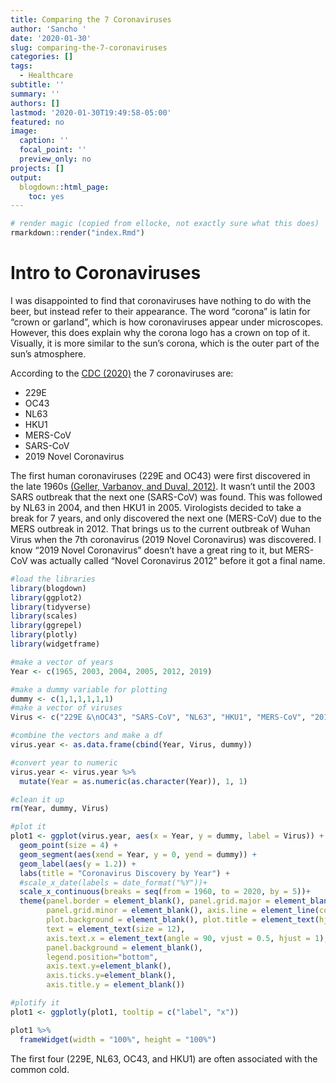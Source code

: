 ```yaml
---
title: Comparing the 7 Coronaviruses
author: 'Sancho '
date: '2020-01-30'
slug: comparing-the-7-coronaviruses
categories: []
tags:
  - Healthcare
subtitle: ''
summary: ''
authors: []
lastmod: '2020-01-30T19:49:58-05:00'
featured: no
image:
  caption: ''
  focal_point: ''
  preview_only: no
projects: []
output:
  blogdown::html_page:
    toc: yes
---
```


```r
# render magic (copied from ellocke, not exactly sure what this does)
rmarkdown::render("index.Rmd")
```

# Intro to Coronaviruses

I was disappointed to find that coronaviruses have nothing to do with the beer, but instead refer to their appearance. The word "corona" is latin for "crown or garland", which is how coronaviruses appear under microscopes. However, this does explain why the corona logo has a crown on top of it. Visually, it is more similar to the sun's corona, which is the outer part of the sun's atmosphere. 

According to the [CDC (2020)](https://www.cdc.gov/coronavirus/types.html) the 7 coronaviruses are: 

* 229E
* OC43
* NL63
* HKU1
* MERS-CoV
* SARS-CoV
* 2019 Novel Coronavirus

The first human  coronaviruses (229E and OC43) were first discovered in the late 1960s [(Geller, Varbanov, and Duval, 2012)](https://www.ncbi.nlm.nih.gov/pmc/articles/PMC3509683/). It wasn't until the 2003 SARS outbreak that the next one (SARS-CoV) was found. This was followed by NL63 in 2004, and then HKU1 in 2005. Virologists decided to take a break for 7 years, and only discovered the next one (MERS-CoV) due to the MERS outbreak in 2012. That brings us to the current outbreak of Wuhan Virus when the 7th coronavirus (2019 Novel Coronavirus) was discovered. I know "2019 Novel Coronavirus" doesn't have a great ring to it, but MERS-CoV was actually called "Novel Coronavirus 2012" before it got a final name. 

```r

#load the libraries
library(blogdown)
library(ggplot2)
library(tidyverse)
library(scales)
library(ggrepel)
library(plotly)
library(widgetframe)

```

```r

#make a vector of years
Year <- c(1965, 2003, 2004, 2005, 2012, 2019)

#make a dummy variable for plotting
dummy <- c(1,1,1,1,1,1)
#make a vector of viruses
Virus <- c("229E &\nOC43", "SARS-CoV", "NL63", "HKU1", "MERS-CoV", "2019 Novel\nCoronavirus")

#combine the vectors and make a df
virus.year <- as.data.frame(cbind(Year, Virus, dummy))

#convert year to numeric
virus.year <- virus.year %>%
  mutate(Year = as.numeric(as.character(Year)), 1, 1)

#clean it up
rm(Year, dummy, Virus)

```

```r

#plot it 
plot1 <- ggplot(virus.year, aes(x = Year, y = dummy, label = Virus)) +
  geom_point(size = 4) +
  geom_segment(aes(xend = Year, y = 0, yend = dummy)) +
  geom_label(aes(y = 1.2)) +
  labs(title = "Coronavirus Discovery by Year") +
  #scale_x_date(labels = date_format("%Y"))+
  scale_x_continuous(breaks = seq(from = 1960, to = 2020, by = 5))+
  theme(panel.border = element_blank(), panel.grid.major = element_blank(),
        panel.grid.minor = element_blank(), axis.line = element_line(colour = "black"),
        plot.background = element_blank(), plot.title = element_text(hjust = 0.5),
        text = element_text(size = 12),
        axis.text.x = element_text(angle = 90, vjust = 0.5, hjust = 1),
        panel.background = element_blank(),
        legend.position="bottom",
        axis.text.y=element_blank(),
        axis.ticks.y=element_blank(),
        axis.title.y = element_blank())

#plotify it 
plot1 <- ggplotly(plot1, tooltip = c("label", "x"))

```

```r

plot1 %>%
  frameWidget(width = "100%", height = "100%")

```

The first four (229E, NL63, OC43, and HKU1) are often associated with the common cold. 




